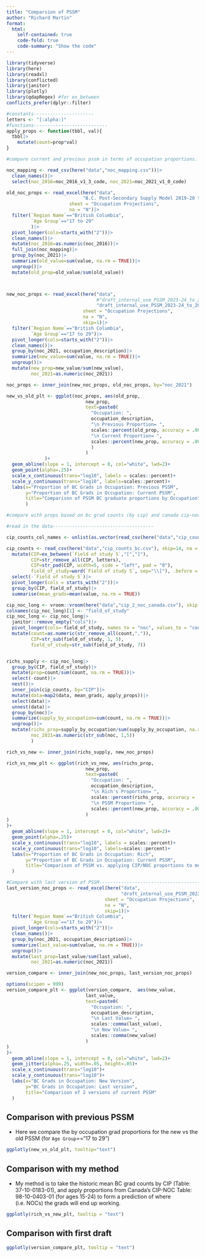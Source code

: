 ```yaml
---
title: "Comparsion of PSSM"
author: "Richard Martin"
format:
  html:
    self-contained: true
    code-fold: true
    code-summary: "Show the code"
---
```


```r
library(tidyverse)
library(here)
library(readxl)
library(conflicted)
library(janitor)
library(plotly)
library(qdapRegex) #for ex_between
conflicts_prefer(dplyr::filter)
```

```r
#constants----------------------
letters <- "[:alpha:]"
#functions---------------------------
apply_props <- function(tbbl, val){
  tbbl|>
    mutate(count=prop*val)
}

#compare current and previous pssm in terms of occupation proportions.

noc_mapping <- read_csv(here("data","noc_mapping.csv"))|>
  clean_names()|>
  select(noc_2016=noc_2016_v1_3_code, noc_2021=noc_2021_v1_0_code)

old_noc_props <- read_excel(here("data",
                            "B.C. Post-Secondary Supply Model 2019-20 to 2030-31 2021-09-21 Internal Use.xlsx"),
                       sheet = "Occupation Projections",
                       na = "N")|>
  filter(`Region Name`=="British Columbia",
         `Age Group`=="17 to 29"
         )|>
  pivot_longer(cols=starts_with("2"))|>
  clean_names()|>
  mutate(noc_2016=as.numeric(noc_2016))|>
  full_join(noc_mapping)|>
  group_by(noc_2021)|>
  summarize(old_value=sum(value, na.rm = TRUE))|>
  ungroup()|>
  mutate(old_prop=old_value/sum(old_value))



new_noc_props <- read_excel(here("data",
                                 #"draft_internal_use_PSSM_2023-24_to_2034-35_20241002.xlsx"),
                                 "draft_internal_use_PSSM_2023-24_to_2034-35_20241018.xlsx"),
                            sheet = "Occupation Projections",
                            na = "N",
                            skip=1)|>
  filter(`Region Name`=="British Columbia",
         `Age Group`=="17 to 29")|>
  pivot_longer(cols=starts_with("2"))|>
  clean_names()|>
  group_by(noc_2021, occupation_description)|>
  summarize(new_value=sum(value, na.rm = TRUE))|>
  ungroup()|>
  mutate(new_prop=new_value/sum(new_value),
         noc_2021=as.numeric(noc_2021))

noc_props <- inner_join(new_noc_props, old_noc_props, by="noc_2021")

new_vs_old_plt <- ggplot(noc_props, aes(old_prop,
                             new_prop,
                             text=paste0(
                               "Occupation: ",
                               occupation_description,
                               "\n Previous Proportion= ",
                               scales::percent(old_prop, accuracy = .001),
                               "\n Current Proportion= ",
                               scales::percent(new_prop, accuracy = .001)
                               )
                             )
              )+
  geom_abline(slope = 1, intercept = 0, col="white", lwd=2)+
  geom_point(alpha=.25)+
  scale_x_continuous(trans="log10", labels = scales::percent)+
  scale_y_continuous(trans="log10", labels=scales::percent)+
  labs(x="Proportion of BC Grads in Occupation: Previous PSSM",
       y="Proportion of BC Grads in Occupation: Current PSSM",
       title="Comparison of PSSM BC graduate proportions by Occupation"
       )

#compare with props based on bc grad counts (by cip) and canada cip-noc table.

#read in the data-------------------------------------

cip_counts_col_names <- unlist(as.vector(read_csv(here("data","cip_counts_bc.csv"), skip=12, n_max = 1, col_names = FALSE)))

cip_counts <- read_csv(here("data","cip_counts_bc.csv"), skip=14, na = "..", col_names = cip_counts_col_names)|>
  mutate(CIP=ex_between(`Field of study 5`,"[","]"),
         CIP=str_remove_all(CIP, letters),
         CIP=str_pad(CIP, width=5, side = "left", pad = "0"),
         field_of_study=word(`Field of study 5`, sep="\\["), .before = everything())|>
  select(-`Field of study 5`)|>
  pivot_longer(cols = starts_with("2"))|>
  group_by(CIP, field_of_study)|>
  summarise(mean_grads=mean(value, na.rm = TRUE))

cip_noc_long <- vroom::vroom(here("data","cip_2_noc_canada.csv"), skip = 13)[-1,]
colnames(cip_noc_long)[1] <- "field_of_study"
cip_noc_long <- cip_noc_long|>
  janitor::remove_empty("cols")|>
  pivot_longer(cols=-field_of_study, names_to = "noc", values_to = "count")|>
  mutate(count=as.numeric(str_remove_all(count,",")),
         CIP=str_sub(field_of_study, 1, 5),
         field_of_study=str_sub(field_of_study, 7))


richs_supply <- cip_noc_long|>
  group_by(CIP, field_of_study)|>
  mutate(prop=count/sum(count, na.rm = TRUE))|>
  select(-count)|>
  nest()|>
  inner_join(cip_counts, by="CIP")|>
  mutate(data=map2(data, mean_grads, apply_props))|>
  select(data)|>
  unnest(data)|>
  group_by(noc)|>
  summarize(supply_by_occupation=sum(count, na.rm = TRUE))|>
  ungroup()|>
  mutate(richs_prop=supply_by_occupation/sum(supply_by_occupation, na.rm = TRUE),
         noc_2021=as.numeric(str_sub(noc, 1,5))
         )

rich_vs_new <- inner_join(richs_supply, new_noc_props)

rich_vs_new_plt <- ggplot(rich_vs_new, aes(richs_prop,
                             new_prop,
                             text=paste0(
                               "Occupation: ",
                               occupation_description,
                               "\n Rich's Proportion= ",
                               scales::percent(richs_prop, accuracy = .001),
                               "\n PSSM Proportion= ",
                               scales::percent(new_prop, accuracy = .001)
                             )
)
)+
  geom_abline(slope = 1, intercept = 0, col="white", lwd=2)+
  geom_point(alpha=.25)+
  scale_x_continuous(trans="log10", labels = scales::percent)+
  scale_y_continuous(trans="log10", labels=scales::percent)+
  labs(x="Proportion of BC Grads in Occupation: Rich",
       y="Proportion of BC Grads in Occupation: Current PSSM",
       title="Comparison of PSSM vs. applying CIP/NOC proportions to mean CIP Counts"
  )

#Compare with last version of PSSM-------------------------------------
last_version_noc_props <- read_excel(here("data",
                                          "draft_internal_use_PSSM_2023-24_to_2034-35_20241002.xlsx"),
                                    sheet = "Occupation Projections",
                                    na = "N",
                                    skip=1)|>
  filter(`Region Name`=="British Columbia",
         `Age Group`=="17 to 29")|>
  pivot_longer(cols=starts_with("2"))|>
  clean_names()|>
  group_by(noc_2021, occupation_description)|>
  summarize(last_value=sum(value, na.rm = TRUE))|>
  ungroup()|>
  mutate(last_prop=last_value/sum(last_value),
         noc_2021=as.numeric(noc_2021))

version_compare <- inner_join(new_noc_props, last_version_noc_props)

options(scipen = 999)
version_compare_plt <- ggplot(version_compare,  aes(new_value,
                             last_value,
                             text=paste0(
                               "Occupation: ",
                               occupation_description,
                               "\n Last Value= ",
                               scales::comma(last_value),
                               "\n New Value= ",
                               scales::comma(new_value)
                             )
)
)+
  geom_abline(slope = 1, intercept = 0, col="white", lwd=2)+
  geom_jitter(alpha=.25, width=.05, height=.05)+
  scale_x_continuous(trans="log10")+
  scale_y_continuous(trans="log10")+
  labs(x="BC Grads in Occupation: New Version",
       y="BC Grads in Occupation: Last version",
       title="Comparison of 2 versions of current PSSM"
  )
```

## Comparison with previous PSSM

-   Here we compare the by occupation grad proportions for the new vs the old PSSM (for `Age Group`=="17 to 29")

```r
ggplotly(new_vs_old_plt, tooltip="text")
```


## Comparison with my method

-   My method is to take the historic mean BC grad counts by CIP (Table: 37-10-0183-01), and apply proportions from Canada's CIP-NOC Table: 98-10-0403-01 (for ages 15-24) to form a prediction of where (i.e. NOCs) the grads will end up working. 

```r
ggplotly(rich_vs_new_plt, tooltip = "text")
```

## Comparison with first draft

```r
ggplotly(version_compare_plt, tooltip = "text")
```



